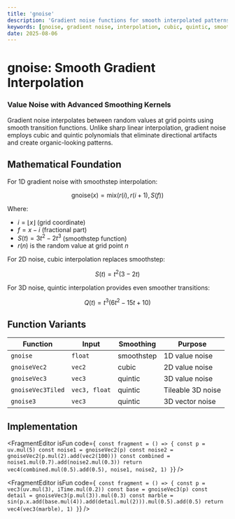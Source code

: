 ```yaml
---
title: 'gnoise'
description: 'Gradient noise functions for smooth interpolated patterns with customizable smoothing curves'
keywords: [gnoise, gradient noise, interpolation, cubic, quintic, smooth, tileable]
date: 2025-08-06
---
```



# gnoise: Smooth Gradient Interpolation

### Value Noise with Advanced Smoothing Kernels

Gradient noise interpolates between random values at grid points using smooth transition functions. Unlike sharp linear interpolation, gradient noise employs cubic and quintic polynomials that eliminate directional artifacts and create organic-looking patterns.

## Mathematical Foundation

For 1D gradient noise with smoothstep interpolation:

$$
\text{gnoise}(x) = \text{mix}(r(i), r(i+1), S(f))
$$

Where:

- $i = \lfloor x \rfloor$ (grid coordinate)
- $f = x - i$ (fractional part)
- $S(t) = 3t^2 - 2t^3$ (smoothstep function)
- $r(n)$ is the random value at grid point $n$

For 2D noise, cubic interpolation replaces smoothstep:

$$
S(t) = t^2(3 - 2t)
$$

For 3D noise, quintic interpolation provides even smoother transitions:

$$
Q(t) = t^3(6t^2 - 15t + 10)
$$

## Function Variants

| Function          | Input         | Smoothing  | Purpose           |
| ----------------- | ------------- | ---------- | ----------------- |
| `gnoise`          | `float`       | smoothstep | 1D value noise    |
| `gnoiseVec2`      | `vec2`        | cubic      | 2D value noise    |
| `gnoiseVec3`      | `vec3`        | quintic    | 3D value noise    |
| `gnoiseVec3Tiled` | `vec3, float` | quintic    | Tileable 3D noise |
| `gnoise3`         | `vec3`        | quintic    | 3D vector noise   |

## Implementation

<FragmentEditor
        isFun
        code={`
const fragment = () => {
        const p = uv.mul(5)
        const noise1 = gnoiseVec2(p)
        const noise2 = gnoiseVec2(p.mul(2).add(vec2(100)))
        const combined = noise1.mul(0.7).add(noise2.mul(0.3))
        return vec4(combined.mul(0.5).add(0.5), noise1, noise2, 1)
}`}
/>

<FragmentEditor
        isFun
        code={`
const fragment = () => {
        const p = vec3(uv.mul(3), iTime.mul(0.2))
        const base = gnoiseVec3(p)
        const detail = gnoiseVec3(p.mul(3)).mul(0.3)
        const marble = sin(p.x.add(base.mul(4)).add(detail.mul(2))).mul(0.5).add(0.5)
        return vec4(vec3(marble), 1)
}`}
/>
